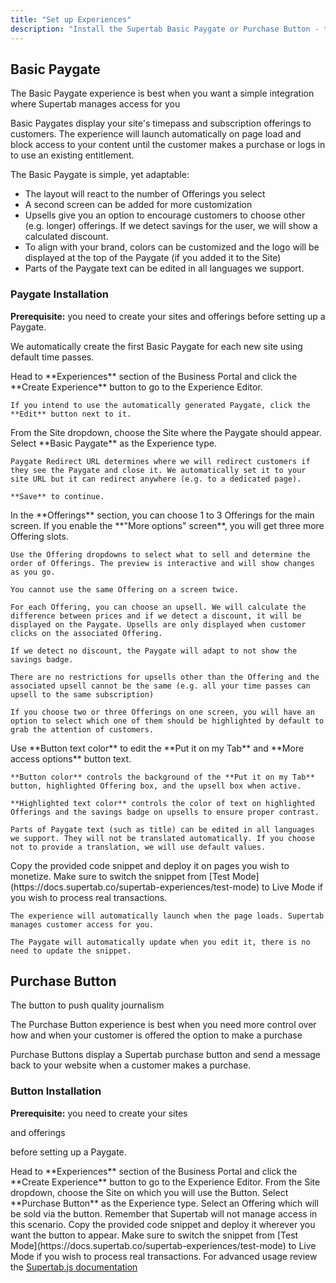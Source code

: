 ```yaml
---
title: "Set up Experiences"
description: "Install the Supertab Basic Paygate or Purchase Button - the button to push quality journalism."
---
```


## Basic Paygate

<Tip>
  The Basic Paygate experience is best when you want a simple integration where Supertab manages access for you
</Tip>

Basic Paygates display your site's timepass and subscription offerings to customers. The experience will launch automatically on page load and block access to your content until the customer makes a purchase or logs in to use an existing entitlement.

The Basic Paygate is simple, yet adaptable:

- The layout will react to the number of Offerings you select
- A second screen can be added for more customization
- Upsells give you an option to encourage customers to choose other (e.g. longer) offerings. If we detect savings for the user, we will show a calculated discount.
- To align with your brand, colors can be customized and the logo will be displayed at the top of the Paygate (if you added it to the Site)
- Parts of the Paygate text can be edited in all languages we support.

### **Paygate Installation**

**Prerequisite:** you need to create your sites and offerings before setting up a Paygate.

We automatically create the first Basic Paygate for each new site using default time passes.

<Steps>
  <Step title="Create Experience">
    Head to **Experiences** section of the Business Portal and click the **Create Experience** button to go to the Experience Editor.

    If you intend to use the automatically generated Paygate, click the **Edit** button next to it.
  </Step>
  <Step title="Paygate Setup">
    From the Site dropdown, choose the Site where the Paygate should appear. Select **Basic Paygate** as the Experience type.

    Paygate Redirect URL determines where we will redirect customers if they see the Paygate and close it. We automatically set it to your site URL but it can redirect anywhere (e.g. to a dedicated page).

    **Save** to continue.
  </Step>
  <Step title="Choose Offerings">
    In the **Offerings** section, you can choose 1 to 3 Offerings for the main screen. If you enable the **"More options" screen**, you will get three more Offering slots.

    Use the Offering dropdowns to select what to sell and determine the order of Offerings. The preview is interactive and will show changes as you go.

    You cannot use the same Offering on a screen twice.

    For each Offering, you can choose an upsell. We will calculate the difference between prices and if we detect a discount, it will be displayed on the Paygate. Upsells are only displayed when customer clicks on the associated Offering.

    If we detect no discount, the Paygate will adapt to not show the savings badge.

    There are no restrictions for upsells other than the Offering and the associated upsell cannot be the same (e.g. all your time passes can upsell to the same subscription)

    If you choose two or three Offerings on one screen, you will have an option to select which one of them should be highlighted by default to grab the attention of customers.
  </Step>
  <Step title="Customize colors and text">
    Use **Button text color** to edit the **Put it on my Tab** and **More access options** button text.

    **Button color** controls the background of the **Put it on my Tab** button, highlighted Offering box, and the upsell box when active.

    **Highlighted text color** controls the color of text on highlighted Offerings and the savings badge on upsells to ensure proper contrast.

    Parts of Paygate text (such as title) can be edited in all languages we support. They will not be translated automatically. If you choose not to provide a translation, we will use default values.
  </Step>
  <Step title="Install the code snippet">
    Copy the provided code snippet and deploy it on pages you wish to monetize. Make sure to switch the snippet from [Test Mode](https://docs.supertab.co/supertab-experiences/test-mode) to Live Mode if you wish to process real transactions.

    The experience will automatically launch when the page loads. Supertab manages customer access for you.

    The Paygate will automatically update when you edit it, there is no need to update the snippet.
  </Step>
</Steps>

## Purchase Button

The button to push quality journalism

<Tip>
  The Purchase Button experience is best when you need more control over how and when your customer is offered the option
  to make a purchase
</Tip>

Purchase Buttons display a Supertab purchase button and send a message back to your website when a customer makes a purchase.

### Button Installation

**Prerequisite:** you need to create your sites

and offerings

before setting up a Paygate.

<Steps>
  <Step title="Create an Experience">
    Head to **Experiences** section of the Business Portal and click the **Create Experience** button to go to the Experience Editor.
  </Step>
  <Step title="Button setup">
    From the Site dropdown, choose the Site on which you will use the Button. Select **Purchase Button** as the Experience type.
  </Step>
  <Step title="Select an Offering">
    Select an Offering which will be sold via the button. Remember that Supertab will not manage access in this scenario.
  </Step>
  <Step title="Install the code snippet">
    Copy the provided code snippet and deploy it wherever you want the button to appear. Make sure to switch the snippet from [Test Mode](https://docs.supertab.co/supertab-experiences/test-mode) to Live Mode if you wish to process real transactions.
  </Step>
  <Step title="(optional) Review Supertab.js documentation">
    For advanced usage review the <a href="/supertab-js">Supertab.js documentation</a>
  </Step>
</Steps>
